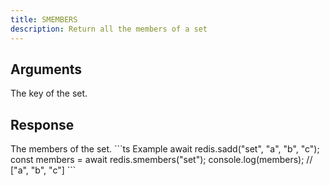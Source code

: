 ```yaml
---
title: SMEMBERS
description: Return all the members of a set
---
```


## Arguments

<ParamField body="key" type="string" required>
  The key of the set.
</ParamField>

## Response

<ResponseField type="TMember[]" required>
  The members of the set.
</ResponseField>

<RequestExample>
```ts Example 
await redis.sadd("set", "a", "b", "c"); 
const members =  await redis.smembers("set");
console.log(members); // ["a", "b", "c"]
```

</RequestExample>

